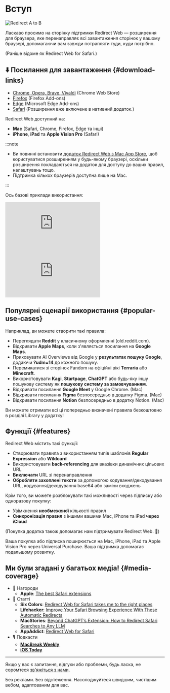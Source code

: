 
# Вступ

<div style={{display: "flex", flexDirection: "column", alignItems: "flex-start", marginBottom: "25px"}}>
  <img src={useBaseUrl("img/redirect-a-to-b.png")} style={{display: "block", minWidth: "360px", maxWidth: "500px", width: "100%", height: "auto", marginBottom: "25px"}} alt="Redirect A to B" />
  <ExtensionStoreLinks />
</div>

Ласкаво просимо на сторінку підтримки Redirect Web — розширення для браузера, яке перенаправляє всі завантаження сторінок у вашому браузері, допомагаючи вам завжди потрапляти туди, куди потрібно.

(Раніше відоме як Redirect Web for Safari.)

## ⬇️ Посилання для завантаження {#download-links}

- [Chrome, Opera, Brave, Vivaldi](https://chromewebstore.google.com/detail/ffglckbhfbfmdkefdmjbhpnffkcmlhdh) (Chrome Web Store)
- [Firefox](https://addons.mozilla.org/firefox/addon/redirect-web/) (Firefox Add-ons)
- [Edge](https://microsoftedge.microsoft.com/addons/detail/hmfkakfdccgdpgemaicfgngnmflefpga) (Microsoft Edge Add-ons)
- [Safari](https://apps.apple.com/app/id1571283503) (Розширення вже включене в нативний додаток.)

Redirect Web доступний на:

- **Mac** (Safari, Chrome, Firefox, Edge та інші)
- **iPhone**, **iPad** та **Apple Vision Pro** (Safari)

:::note

- Ви повинні встановити [додаток Redirect Web з Mac App Store](https://apps.apple.com/app/id1571283503), щоб користуватися розширенням у будь-якому браузері, оскільки розширення покладаються на додаток для доступу до ваших правил, налаштувань тощо.
- Підтримка кількох браузерів доступна лише на Mac.

:::

Ось базові приклади використання:

<iframe style={{width:"100%", aspectRatio:"9/16", height:"auto", maxHeight:"60vh", maxWidth:"35vh"}} src="https://www.youtube.com/embed/NaQ5X-v-qJU" title="iOS Demo Video (YouTube)" frameborder="0" allow="accelerometer; autoplay; clipboard-write; encrypted-media; gyroscope; picture-in-picture; web-share" allowfullscreen></iframe>

<iframe style={{width:"100%", aspectRatio:"17/9", height:"auto", maxHeight:"100vh"}} src="https://www.youtube.com/embed/5eU89Gu73SQ" title="macOS Demo Video (YouTube)" frameborder="0" allow="accelerometer; autoplay; clipboard-write; encrypted-media; gyroscope; picture-in-picture; web-share" allowfullscreen></iframe>

## Популярні сценарії використання {#popular-use-cases}

Наприклад, ви можете створити такі правила:

- Переглядати **Reddit** у класичному оформленні (old.reddit.com).
- Відкривати **Apple Maps**, коли з'являється посилання на **Google Maps**.
- Приховувати AI Overviews від Google у **результатах пошуку Google**, додаючи **?udm=14** до кожного пошуку.
- Перемикатися зі сторінок Fandom на офіційні вікі **Terraria** або **Minecraft**.
- Використовувати **Kagi**, **Startpage**, **ChatGPT** або будь-яку іншу пошукову систему як **пошукову систему за замовчуванням**.
- Відкривати посилання **Google Meet** у Google Chrome. (Mac)
- Відкривати посилання **Figma** безпосередньо в додатку Figma. (Mac)
- Відкривати посилання **Notion** безпосередньо в додатку Notion. (Mac)

Ви можете отримати всі ці попередньо визначені правила безкоштовно в розділі Library у додатку!

## Функції {#features}

Redirect Web містить такі функції:

- Створювати правила з використанням типів шаблонів **Regular Expression** або **Wildcard**
- Використовувати **back-referencing** для вказівки динамічних цільових URL
- **Виключати** URL зі перенаправлення
- **Обробляти захоплені тексти** за допомогою кодування/декодування URL, кодування/декодування base64 або заміни входжень

Крім того, ви можете розблокувати такі можливості через підписку або одноразову покупку:

- Увімкнення **необмеженої** кількості правил
- **Синхронізація правил** з іншими вашими Mac, iPhone та iPad **через iCloud**

(Покупка додатка також допомагає нам підтримувати Redirect Web. 🙏)

Ваша покупка або підписка поширюється на Mac, iPhone, iPad та Apple Vision Pro через Universal Purchase. Ваша підтримка допомагає подальшому розвитку.

## Ми були згадані у багатьох медіа! {#media-coverage}

* 🏅 Нагороди
    * **Apple**: [The best Safari extensions](https://apps.apple.com/us/story/id1377753262)
* 📰 Статті
    * **Six Colors**: [Redirect Web for Safari takes me to the right places](https://sixcolors.com/post/2022/11/redirect-web-for-safari-takes-me-to-the-right-places/)
    * **Lifehacker**: [Improve Your Safari Browsing Experience With These Automatic Redirects](https://lifehacker.com/improve-your-safari-browsing-experience-with-these-auto-1849812013)
    * **MacStories**: [Beyond ChatGPT’s Extension: How to Redirect Safari Searches to Any LLM](https://www.macstories.net/tutorials/beyond-chatgpts-extension-how-to-redirect-safari-searches-to-any-llm/)
    * **AppAddict**: [Redirect Web for Safari](https://appaddict.app/post/redirect-web-for-safari)
* 🎙️ Подкасти
    * [**MacBreak Weekly**](https://youtu.be/I251K3L2s88?t=7427)
    * [**iOS Today**](https://youtu.be/cWkwH84b6M4?t=636)

---

Якщо у вас є запитання, відгуки або проблеми, будь ласка, не соромтеся [зв'яжіться з нами](/contact-us).

Без реклами. Без відстеження. Насолоджуйтеся швидшим, чистішим вебом, адаптованим для вас.
